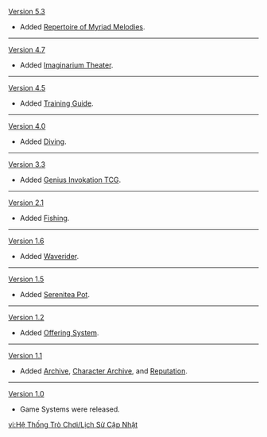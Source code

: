 {{Change History/Header}}
<!-- Note: this page documents when entirely new systems are added. To keep this as an overview, detailed updates within individual systems (like the Gardening subsystem being added to the Serenitea Pot) can be added to the corresponding page's change history.
-->[[Version 5.3]]
* Added [[Repertoire of Myriad Melodies]].
----
[[Version 4.7]]
* Added [[Imaginarium Theater]].
----
[[Version 4.5]]
* Added [[Training Guide]].
----
[[Version 4.0]]
* Added [[Diving]].
----
[[Version 3.3]]
* Added [[Genius Invokation TCG]].
----
[[Version 2.1]]
* Added [[Fishing]].
----
[[Version 1.6]]
* Added [[Waverider]].
----
[[Version 1.5]]
* Added [[Serenitea Pot]].
----
[[Version 1.2]]
* Added [[Offering System]].
----
[[Version 1.1]]
* Added [[Archive]], [[Character Archive]], and [[Reputation]].
----
[[Version 1.0]]
* Game Systems were released.
<noinclude>
[[vi:Hệ Thống Trò Chơi/Lịch Sử Cập Nhật]]
</noinclude>